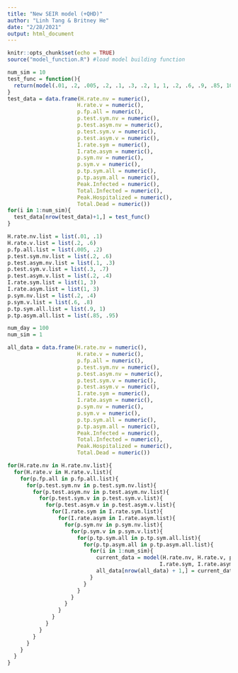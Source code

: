 ```yaml
---
title: "New SEIR model (+QHD)"
author: "Linh Tang & Britney He"
date: "2/28/2021"
output: html_document
---
```


```r
knitr::opts_chunk$set(echo = TRUE)
source("model_function.R") #load model building function
```

```r
num_sim = 10
test_func = function(){
  return(model(.01, .2, .005, .2, .1, .3, .2, 1, 1, .2, .6, .9, .85, 100))
}
test_data = data.frame(H.rate.nv = numeric(),
                      H.rate.v = numeric(),
                      p.fp.all = numeric(),
                      p.test.sym.nv = numeric(),
                      p.test.asym.nv = numeric(),
                      p.test.sym.v = numeric(),
                      p.test.asym.v = numeric(),
                      I.rate.sym = numeric(),
                      I.rate.asym = numeric(),
                      p.sym.nv = numeric(),
                      p.sym.v = numeric(),
                      p.tp.sym.all = numeric(),
                      p.tp.asym.all = numeric(),
                      Peak.Infected = numeric(), 
                      Total.Infected = numeric(),
                      Peak.Hospitalized = numeric(),
                      Total.Dead = numeric())
for(i in 1:num_sim){
  test_data[nrow(test_data)+1,] = test_func()
}
```

```r
H.rate.nv.list = list(.01, .1)
H.rate.v.list = list(.2, .6)
p.fp.all.list = list(.005, .2)
p.test.sym.nv.list = list(.2, .6)
p.test.asym.nv.list = list(.1, .3)
p.test.sym.v.list = list(.3, .7)
p.test.asym.v.list = list(.2, .4)
I.rate.sym.list = list(1, 3)
I.rate.asym.list = list(1, 3)
p.sym.nv.list = list(.2, .4)
p.sym.v.list = list(.6, .8)
p.tp.sym.all.list = list(.9, 1)
p.tp.asym.all.list = list(.85, .95)

num_day = 100
num_sim = 1
```

```r
all_data = data.frame(H.rate.nv = numeric(),
                      H.rate.v = numeric(),
                      p.fp.all = numeric(),
                      p.test.sym.nv = numeric(),
                      p.test.asym.nv = numeric(),
                      p.test.sym.v = numeric(),
                      p.test.asym.v = numeric(),
                      I.rate.sym = numeric(),
                      I.rate.asym = numeric(),
                      p.sym.nv = numeric(),
                      p.sym.v = numeric(),
                      p.tp.sym.all = numeric(),
                      p.tp.asym.all = numeric(),
                      Peak.Infected = numeric(), 
                      Total.Infected = numeric(),
                      Peak.Hospitalized = numeric(),
                      Total.Dead = numeric())

for(H.rate.nv in H.rate.nv.list){
  for(H.rate.v in H.rate.v.list){
    for(p.fp.all in p.fp.all.list){
      for(p.test.sym.nv in p.test.sym.nv.list){
        for(p.test.asym.nv in p.test.asym.nv.list){
          for(p.test.sym.v in p.test.sym.v.list){
            for(p.test.asym.v in p.test.asym.v.list){
              for(I.rate.sym in I.rate.sym.list){
                for(I.rate.asym in I.rate.asym.list){
                  for(p.sym.nv in p.sym.nv.list){
                    for(p.sym.v in p.sym.v.list){
                      for(p.tp.sym.all in p.tp.sym.all.list){
                        for(p.tp.asym.all in p.tp.asym.all.list){
                          for(i in 1:num_sim){
                            current_data = model(H.rate.nv, H.rate.v, p.fp.all, p.test.sym.nv, p.test.asym.nv, p.test.sym.v, p.test.asym.v,
                                                I.rate.sym, I.rate.asym, p.sym.nv, p.sym.v, p.tp.sym.all, p.tp.asym.all, num_day)
                            all_data[nrow(all_data) + 1,] = current_data
                          }
                        }
                      }
                    }
                  }
                }
              }
            }
          }
        }
      }
    }
  }
}
```
